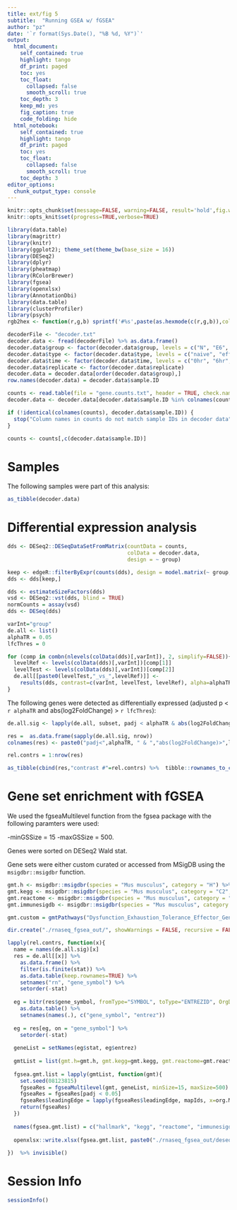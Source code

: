 ```yaml
---
title: ext/fig 5
subtitle:  "Running GSEA w/ fGSEA"
author: "pz"
date: '`r format(Sys.Date(), "%B %d, %Y")`'
output:
  html_document:
    self_contained: true
    highlight: tango
    df_print: paged
    toc: yes
    toc_float:
      collapsed: false
      smooth_scroll: true
    toc_depth: 3
    keep_md: yes
    fig_caption: true
    code_folding: hide
  html_notebook:
    self_contained: true
    highlight: tango
    df_print: paged
    toc: yes
    toc_float:
      collapsed: false
      smooth_scroll: true
    toc_depth: 3
editor_options:
  chunk_output_type: console
---
```



```r
knitr::opts_chunk$set(message=FALSE, warning=FALSE, result='hold',fig.width=10,tidy=TRUE, cache=FALSE)
knitr::opts_knit$set(progress=TRUE,verbose=TRUE)
```

```r
library(data.table)
library(magrittr)
library(knitr)
library(ggplot2); theme_set(theme_bw(base_size = 16))
library(DESeq2)
library(dplyr)
library(pheatmap)
library(RColorBrewer)
library(fgsea)
library(openxlsx)
library(AnnotationDbi)
library(data.table)
library(clusterProfiler)
library(psych)
rgb2hex <- function(r,g,b) sprintf('#%s',paste(as.hexmode(c(r,g,b)),collapse = ''))
```



```r
decoderFile <- "decoder.txt"
decoder.data <- fread(decoderFile) %>% as.data.frame()
decoder.data$group <- factor(decoder.data$group, levels = c("N", "E6", "E12", "E24", "L6", "L12", "L24"))
decoder.data$type <- factor(decoder.data$type, levels = c("naive", "effector", "tumor"))
decoder.data$time <- factor(decoder.data$time, levels = c("0hr", "6hr", "12hr", "24hr"))
decoder.data$replicate <- factor(decoder.data$replicate)
decoder.data = decoder.data[order(decoder.data$group),]
row.names(decoder.data) = decoder.data$sample.ID
```

```r
counts <- read.table(file = "gene.counts.txt", header = TRUE, check.names=FALSE, row.names=1)
decoder.data <- decoder.data[decoder.data$sample.ID %in% colnames(counts),]

if (!identical(colnames(counts), decoder.data$sample.ID)) {
  stop("Column names in counts do not match sample IDs in decoder data")
}

counts <- counts[,c(decoder.data$sample.ID)]
```

# Samples

The following samples were part of this analysis:

```r
as_tibble(decoder.data)
```


# Differential expression analysis

```r
dds <- DESeq2::DESeqDataSetFromMatrix(countData = counts, 
                                      colData = decoder.data, 
                                      design = ~ group)

keep <- edgeR::filterByExpr(counts(dds), design = model.matrix(~ group, data = colData(dds)))
dds <- dds[keep,]

dds <- estimateSizeFactors(dds)
vsd <- DESeq2::vst(dds, blind = TRUE)
normCounts = assay(vsd)
dds <- DESeq(dds)
```

```r
varInt="group"
de.all <- list()
alphaTR = 0.05
lfcThres = 0

for (comp in combn(nlevels(colData(dds)[,varInt]), 2, simplify=FALSE)){
  levelRef <- levels(colData(dds)[,varInt])[comp[1]]
  levelTest <- levels(colData(dds)[,varInt])[comp[2]]
  de.all[[paste0(levelTest,"_vs_",levelRef)]] <- 
    results(dds, contrast=c(varInt, levelTest, levelRef), alpha=alphaTR) %>% as.data.frame()
}
```

The following genes were detected as differentially expressed (adjusted p < `r alphaTR` and abs(log2FoldChange) > `r lfcThres`):

```r
de.all.sig <- lapply(de.all, subset, padj < alphaTR & abs(log2FoldChange) > lfcThres)

res =  as.data.frame(sapply(de.all.sig, nrow))
colnames(res) <- paste0("padj<",alphaTR, " & ","abs(log2FoldChange)>",lfcThres)

rel.contrs = 1:nrow(res)

as_tibble(cbind(res,"contrast #"=rel.contrs) %>%  tibble::rownames_to_column(var="contrast"))
```


# Gene set enrichment with fGSEA

We used the fgseaMultilevel function from the fgsea package with the following paramters were used: 

  -minGSSize = 15
  -maxGSSize  = 500.

Genes were sorted on DESeq2 Wald stat.

Gene sets were either custom curated or accessed from MSigDB using the `msigdbr::msigdbr` function.


```r
gmt.h <- msigdbr::msigdbr(species = "Mus musculus", category = "H") %>%  dplyr::select(gs_name, entrez_gene)  %>% split(x = .$entrez_gene, f = .$gs_name)  
gmt.kegg <- msigdbr::msigdbr(species = "Mus musculus", category = "C2", subcategory = "CP:KEGG") %>% dplyr::select(gs_name, entrez_gene)  %>% split(x = .$entrez_gene, f = .$gs_name)
gmt.reactome <- msigdbr::msigdbr(species = "Mus musculus", category = "C2", subcategory = "CP:REACTOME") %>% dplyr::select(gs_name, entrez_gene)  %>% split(x = .$entrez_gene, f = .$gs_name)
gmt.immunesigdb <- msigdbr::msigdbr(species = "Mus musculus", category = "C7", subcategory = "IMMUNESIGDB") %>% dplyr::select(gs_name, entrez_gene)  %>% split(x = .$entrez_gene, f = .$gs_name)

gmt.custom = gmtPathways("Dysfunction_Exhaustion_Tolerance_Effector_Gene_Sets_ens.gmt")
```


```r
dir.create("./rnaseq_fgsea_out/", showWarnings = FALSE, recursive = FALSE, mode = "0777")

lapply(rel.contrs, function(x){
  name = names(de.all.sig)[x]
  res = de.all[[x]] %>%
    as.data.frame() %>%
    filter(is.finite(stat)) %>%
    as.data.table(keep.rownames=TRUE) %>%
    setnames("rn", "gene_symbol") %>%
    setorder(-stat)
  
  eg = bitr(res$gene_symbol, fromType="SYMBOL", toType="ENTREZID", OrgDb="org.Mm.eg.db") %>%
    as.data.table() %>%
    setnames(names(.), c("gene_symbol", "entrez"))
  
  eg = res[eg, on = "gene_symbol"] %>%
    setorder(-stat)
  
  geneList = setNames(eg$stat, eg$entrez)
  
  gmtList = list(gmt.h=gmt.h, gmt.kegg=gmt.kegg, gmt.reactome=gmt.reactome, gmt.immunesigdb=gmt.immunesigdb, gmt.custom=gmt.custom)
  
  fgsea.gmt.list = lapply(gmtList, function(gmt){
    set.seed(08123815)
    fgseaRes = fgseaMultilevel(gmt, geneList, minSize=15, maxSize=500)
    fgseaRes = fgseaRes[padj < 0.05]
    fgseaRes$leadingEdge = lapply(fgseaRes$leadingEdge, mapIds, x=org.Mm.eg.db, keytype="ENTREZID", column="SYMBOL")
    return(fgseaRes)
  })
  
  names(fgsea.gmt.list) = c("hallmark", "kegg", "reactome", "immunesigdb", "custom")
  
  openxlsx::write.xlsx(fgsea.gmt.list, paste0("./rnaseq_fgsea_out/deseq2_",name,"_fgsea","_padj0.05.res.xlsx"))
  
})  %>% invisible()
```


# Session Info
```r
sessionInfo()
```